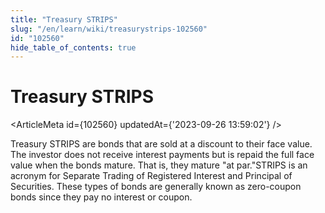 ```yaml
---
title: "Treasury STRIPS"
slug: "/en/learn/wiki/treasurystrips-102560"
id: "102560"
hide_table_of_contents: true
---
```



# Treasury STRIPS

<ArticleMeta id={102560} updatedAt={'2023-09-26 13:59:02'} />
<div className='border-solid border-b border-t-0 my-4 border-[var(--ifm-color-gray-300)]' />

Treasury STRIPS are bonds that are sold at a discount to their face value. The investor does not receive interest payments but is repaid the full face value when the bonds mature. That is, they mature "at par."STRIPS is an acronym for Separate Trading of Registered Interest and Principal of Securities. These types of bonds are generally known as zero-coupon bonds since they pay no interest or coupon.
